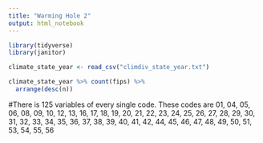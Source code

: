 ```yaml
---
title: "Warming Hole 2"
output: html_notebook
---
```


```r
library(tidyverse)
library(janitor)
```

```r
climate_state_year <- read_csv("climdiv_state_year.txt")
```

```r
climate_state_year %>% count(fips) %>% 
  arrange(desc(n))
```
#There is 125 variables of every single code. These codes are 01, 04, 05, 06, 08, 09, 10, 12, 13, 16, 17, 18, 19, 20, 21, 22, 23, 24, 25, 26, 27, 28, 29, 30, 31, 32, 33, 34, 35, 36, 37, 38, 39, 40, 41, 42, 44, 45, 46, 47, 48, 49, 50, 51, 53, 54, 55, 56


